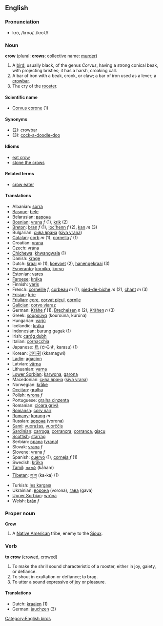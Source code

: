 {{wikipedia}}
==English==
=== Pronunciation ===
*krō, /kroʊ/, /kroU/

=== Noun ===
'''crow''' (plural: '''crows'''; collective name: [[murder]])

# A [[bird]], usually black, of the genus ''Corvus'', having a strong conical beak, with projecting bristles; it has a harsh, croaking call.
# A bar of iron with a beak, crook, or claw; a bar of iron used as a lever; a [[crowbar]].
# The cry of the [[rooster]].

==== Scientific name ====
*[[Corvus corone]] (1)

====Synonyms====
*(2): [[crowbar]]
*(3): [[cock-a-doodle-doo]]

==== Idioms ====
*[[eat crow]]
*[[stone the crows]]

==== Related terms ====
*[[crow eater]]

==== Translations ====
*Albanian: [[sorra]]
*[[Basque]]: [[bele]]
*Belarusian: [[варона]]
*[[Bosnian]]: [[vrana]] ''f'' (1), [[krik]] (2)
*[[Breton]]: [[bran]] ''f'' (1), [[loc'henn]] ''f'' (2), [[kan]] ''m'' (3)
*Bulgarian: [[сива врана]] ([[siva vrana]])
*[[Catalan]]: [[corb]] ''m'' (1), [[cornella]] ''f'' (1)
*Croatian: [[vrana]]
*Czech: [[vrána]]
*[[Chichewa]]: [[khwangwala]] (1)
*Danish: [[krage]]
*Dutch: [[kraai]] ''m'' (1), [[koevoet]] (2), [[hanengekraai]] (3)
*[[Esperanto]]: [[korniko]], [[korvo]]
*Estonian: [[vares]]
*[[Faroese]]: [[kráka]]
*Finnish: [[varis]]
*French: [[corneille]] ''f'', [[corbeau]] ''m'' (1), [[pied-de-biche]] ''m'' (2), [[chant]] ''m'' (3)
*[[Frisian]]: [[krie]]
*[[Friulian]]: [[çore]], [[corvat piçul]], [[cornile]]
*[[Galician]]: [[corvo viaraz]]
*German: [[Krähe]] ''f'' (1), [[Brecheisen]] ''n'' (2), [[Krähen]] ''n'' (3)
*Greek: [[κουρούνα]] '' '' (kouroúna, kurúna)
*Hungarian: [[varjú]]
*Icelandic: [[kráka]]
*Indonesian: [[burung gagak]] (1)
*Irish: [[caróg dubh]]
*Italian: [[cornacchia]]
*Japanese: [[烏]] (からす, karasu) (1)
*Korean: [[까마귀]] (kkamagwi)
*[[Ladin]]: [[agacion]]
*Latvian: [[vārna]]
*Lithuanian: [[varna]]
*[[Lower Sorbian]]: [[karwona]], [[garona]]
*Macedonian: [[сива врана]] ([[siva vrana]])
*Norwegian: [[kråke]]
*[[Occitan]]: [[gralha]]
*Polish: [[wrona]] ''f''
*Portuguese: [[gralha cinzenta]]
*Romanian: [[cioara grivă]]
*[[Romansh]]: [[corv nair]]
*[[Romany]]: [[korung]] ''m''
*Russian: [[ворона]] (vorona)
*[[Sami]]: [[vuoražas]], [[vuorččis]]
*[[Sardinian]]: [[carroga]], [[corrancra]], [[corranca]], [[giacu]]
*[[Scottish]]: [[starrag]]
*Serbian: [[врана]] ([[vrana]])
*Slovak: [[vrana#Slovak|vrana]] ''f''
*Slovene: [[vrana]] ''f''
*Spanish: [[cuervo]] (1), [[corneja]] ''f'' (1)
*Swedish: [[kråka]]
*[[Tamil]]: [[காகம்]] (kāham)
*[[Tibetan]]: [[ཀ་ཀ]] (ka-ka) (1)
*Turkish: [[leş kargası]]
*Ukrainian: [[ворона]] (vorona), [[гава]] (gava)
*[[Upper Sorbian]]: [[wróna]]
*Welsh: [[brân]] ''f''

=== Proper noun===
'''Crow'''

# A [[Native American]] tribe, enemy to the [[Sioux]].

=== Verb ===
'''to crow''' ([[crowed]], crowed)

# To make the shrill sound characteristic of a rooster, either in joy, gaiety, or defiance.
# To shout in exultation or defiance; to brag.
# To utter a sound expressive of joy or pleasure.

==== Translations ====
*Dutch: [[kraaien]] (1)
*German: [[jauchzen]] (3)

[[Category:English birds]]